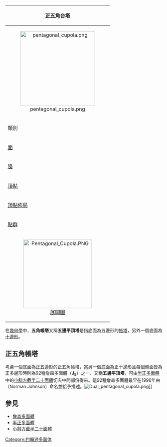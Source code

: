 {{noteTA
|T=zh-hans:五角台塔; zh-hant:五角帳塔;
|1=zh-hans:台塔; zh-hant:帳塔;
|2=zh-hans:五角台塔; zh-hant:五角帳塔;
}}
{| border="1" bgcolor="#ffffff" cellpadding="5" align="right" style="margin-left:10px" width="250"
!bgcolor=#e7dcc3 colspan=2|正五角台塔
|-
|align=center colspan=2|[[File:pentagonal_cupola.png|240px]] 
|-
|bgcolor=#e7dcc3|類別||[[Johnson多面體|Johnson多面體]] <br> [[正四角台塔|J<sub>4</sub>]] - '''J<sub>5</sub>''' - [[正五角丸塔|J<sub>6</sub>]]
|-
|bgcolor=#e7dcc3|[[面_(幾何)|面]]||[[三角形|三角形]]×5 <br> [[正方形|正方形]]×5 <br> [[五邊形|五邊形]]×1 <br> [[十邊形|十邊形]]×1
|-
|bgcolor=#e7dcc3|[[邊_(幾何)|邊]]||25
|-
|bgcolor=#e7dcc3|[[頂點_(幾何)|頂點]]||15
|-
|bgcolor=#e7dcc3|[[頂點佈局|頂點佈局]]||10(3.4.10) <br> 5(3.4.5.4)
|-
|bgcolor=#e7dcc3|[[點群|點群]]||[[C5v群|C<sub>5v</sub>群]]
|-
|align=center colspan=2|[[File:Pentagonal_Cupola.PNG|220px]]<BR>[[展開圖|展開圖]]
|}

在[[幾何學|幾何學]]中，'''五角帳塔'''又稱'''五邊平頂塔'''是指底面為五邊形的[[帳塔|帳塔]]，另外一個底面為[[十邊形|十邊形]]。

== 正五角帳塔 ==
考慮一個底面為正五邊形的正五角帳塔，當另一個底面為正十邊形且每個側面皆為正多邊形時則為92種詹森多面體（'''J<sub>5</sub>'''）之一，又稱'''五邊平頂塔'''，可由[[半正多面體|半正多面體]]中的[[小斜方截半二十面體|小斜方截半二十面體]]切去中間部份得來。這92種詹森多面體最早在1996年由{{tsl|en|Norman Johnson (mathematician)|詹森·諾曼}}（Norman Johnson）命名並給予描述。[[File:Dual_pentagonal_cupola.png|thumb]]]]

==參見==
*[[詹森多面體|詹森多面體]]
*[[半正多面體|半正多面體]]
*[[小斜方截半二十面體|小斜方截半二十面體]]

{{Polyhedron-stub}}
[[Category:约翰逊多面体|Category:约翰逊多面体]]